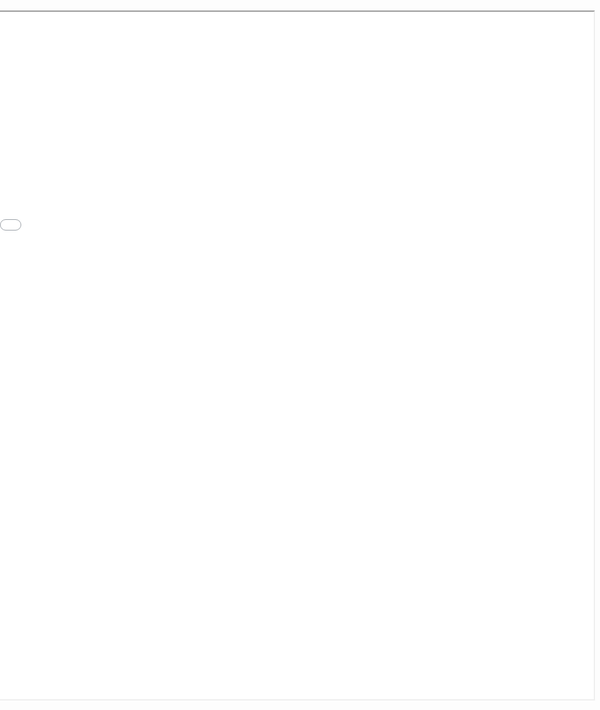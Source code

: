 <div style= "float:right;position: relative; top: 50px; right: -220px">
<iframe src="projects/bank_marketing.html " width="1300" height="1100"></iframe>
</div>

